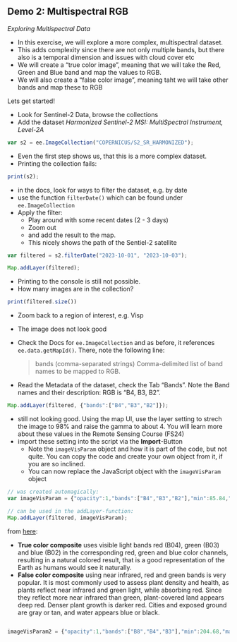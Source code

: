 
## Demo 2: Multispectral RGB {#sec-gee-demo-multispec}

*Exploring Multispectral Data*

- In this exercise, we will explore a more complex, multispectral dataset.
- This adds complexity since there are not only multiple bands, but there also is a temporal dimension and issues with cloud cover etc
- We will create a "true color image", meaning that we will take the Red, Green and Blue band and map the values to RGB.
- We will also create a "false color image", meaning taht we will take other bands and map these to RGB

Lets get started!

- Look for Sentinel-2 Data, browse the collections
- Add the dataset *Harmonized Sentinel-2 MSI: MultiSpectral Instrument, Level-2A*

```js
var s2 = ee.ImageCollection("COPERNICUS/S2_SR_HARMONIZED");
```

- Even the first step shows us, that this is a more complex dataset. 
- Printing the collection fails:

```js
print(s2);
```

- in the docs, look for ways to filter the dataset, e.g. by date
- use the function `filterDate()` which can be found under `ee.ImageCollection`
- Apply the filter:
  - Play around with some recent dates (2 - 3 days) 
  - Zoom out
  - and add the result to the map. 
  - This nicely shows the path of the Sentiel-2 satellite



```js
var filtered = s2.filterDate("2023-10-01", "2023-10-03");

Map.addLayer(filtered);
```

- Printing to the console is still not possible.
- How many images are in the collection?

```js
print(filtered.size())
```

- Zoom back to a region of interest, e.g. Visp
- The image does not look good
- Check the Docs for `ee.ImageCollection` and as before, it references `ee.data.getMapId()`. There, note the following line:

  > bands (comma-separated strings) Comma-delimited list of band names to be mapped to RGB.
- Read the Metadata of the dataset, check the Tab "Bands". Note the Band names and their description: RGB is "B4, B3, B2".

```js
Map.addLayer(filtered, {"bands":["B4","B3","B2"]});
```

- still not looking good. Using the map UI, use the layer setting to strech  the image to 98% and raise the gamma to about 4. You will learn more about these values in the Remote Sensing Course (FS24)
- import these setting into the script via the **Import**-Button
  - Note the `imageVisParam` object and how it is part of the code, but not quite. You can copy the code and create your own object from it, if you are so inclined.
  - You can now replace the JavaScript object with the `imageVisParam` object

```js
// was created automagically:
var imageVisParam = {"opacity":1,"bands":["B4","B3","B2"],"min":85.84,"max":4206.16,"gamma":3.055};

// can be used in the addLayer-function:
Map.addLayer(filtered, imageVisParam);
```


from [here](https://custom-scripts.sentinel-hub.com/custom-scripts/sentinel-2/composites/):

- **True color composite** uses visible light bands red (B04), green (B03) and blue (B02) in the corresponding red, green and blue color channels, resulting in a natural colored result, that is a good representation of the Earth as humans would see it naturally.
- **False color composite** using near infrared, red and green bands is very popular. It is most commonly used to assess plant density and health, as plants reflect near infrared and green light, while absorbing red. Since they reflect more near infrared than green, plant-covered land appears deep red. Denser plant growth is darker red. Cities and exposed ground are gray or tan, and water appears blue or black.



```js

imageVisParam2 = {"opacity":1,"bands":["B8","B4","B3"],"min":204.68,"max":10029.32,"gamma":3.8280000000000003}

```

